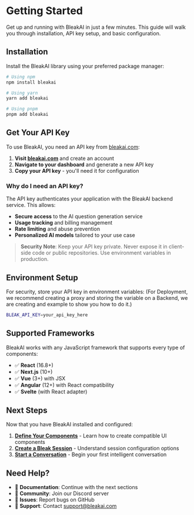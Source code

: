 # Getting Started

Get up and running with BleakAI in just a few minutes. This guide will walk you through installation, API key setup, and basic configuration.

## Installation

Install the BleakAI library using your preferred package manager:

```bash
# Using npm
npm install bleakai

# Using yarn
yarn add bleakai

# Using pnpm
pnpm add bleakai
```

## Get Your API Key

To use BleakAI, you need an API key from [bleakai.com](https://bleakai.com):

1. **Visit [bleakai.com](https://bleakai.com)** and create an account
2. **Navigate to your dashboard** and generate a new API key
3. **Copy your API key** - you'll need it for configuration

### Why do I need an API key?

The API key authenticates your application with the BleakAI backend service. This allows:

- **Secure access** to the AI question generation service
- **Usage tracking** and billing management
- **Rate limiting** and abuse prevention
- **Personalized AI models** tailored to your use case

> **Security Note**: Keep your API key private. Never expose it in client-side code or public repositories. Use environment variables in production.

## Environment Setup

For security, store your API key in environment variables:
(For Deployment, we recommend creating a proxy and storing the variable on a Backend, we are creating and example to show you how to do it.)

```bash
BLEAK_API_KEY=your_api_key_here
```

## Supported Frameworks

BleakAI works with any JavaScript framework that supports every type of components:

- ✅ **React** (16.8+)
- ✅ **Next.js** (10+)
- ✅ **Vue** (3+) with JSX
- ✅ **Angular** (12+) with React compatibility
- ✅ **Svelte** (with React adapter)

## Next Steps

Now that you have BleakAI installed and configured:

1. **[Define Your Components](define-components)** - Learn how to create compatible UI components
2. **[Create a Bleak Session](create-session)** - Understand session configuration options
3. **[Start a Conversation](start-conversation)** - Begin your first intelligent conversation

## Need Help?

- 📖 **Documentation**: Continue with the next sections
- 💬 **Community**: Join our Discord server
- 🐛 **Issues**: Report bugs on GitHub
- 📧 **Support**: Contact support@bleakai.com

